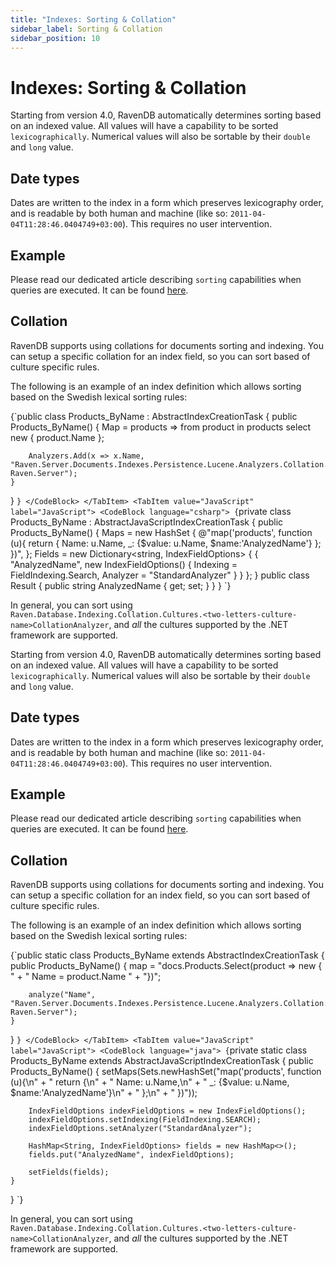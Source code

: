---
title: "Indexes: Sorting & Collation"
sidebar_label: Sorting & Collation
sidebar_position: 10
---




#  Indexes: Sorting & Collation
<LanguageSwitcher supportedLanguages={supportedLanguages} />
<LanguageContent language="csharp">


Starting from version 4.0, RavenDB automatically determines sorting based on an indexed value. All values will have a capability to be sorted `lexicographically`. Numerical values will also be sortable by their `double` and `long` value.

## Date types

Dates are written to the index in a form which preserves lexicography order, and is readable by both human and machine (like so: `2011-04-04T11:28:46.0404749+03:00`). This requires no user intervention.

## Example

Please read our dedicated article describing `sorting` capabilities when queries are executed. It can be found [here](../indexes/querying/sorting).

## Collation

RavenDB supports using collations for documents sorting and indexing. You can setup a specific collation for an index field, so you can sort based of culture specific rules.

The following is an example of an index definition which allows sorting based on the Swedish lexical sorting rules:

<Tabs groupId='languageSyntax'>
<TabItem value="LINQ" label="LINQ">
<CodeBlock language="csharp">
{`public class Products_ByName : AbstractIndexCreationTask<Product>
{
    public Products_ByName()
    {
        Map = products => from product in products
                          select new
                          {
                              product.Name
                          };

        Analyzers.Add(x => x.Name, "Raven.Server.Documents.Indexes.Persistence.Lucene.Analyzers.Collation.Cultures.SvCollationAnalyzer, Raven.Server");
    }
}
`}
</CodeBlock>
</TabItem>
<TabItem value="JavaScript" label="JavaScript">
<CodeBlock language="csharp">
{`private class Products_ByName : AbstractJavaScriptIndexCreationTask
{
    public Products_ByName()
    {
        Maps = new HashSet<string>
        {
            @"map('products', function (u){
                            return {
                                Name: u.Name,
                                _: {$value: u.Name, $name:'AnalyzedName'}
                            };
                        })",
        };
        Fields = new Dictionary<string, IndexFieldOptions>
        {
            {
                "AnalyzedName", new IndexFieldOptions()
                {
                    Indexing = FieldIndexing.Search,
                    Analyzer = "StandardAnalyzer"
                }
            }
        };
    }
    public class Result
    {
        public string AnalyzedName { get; set; }
    }
}
`}
</CodeBlock>
</TabItem>
</Tabs>

In general, you can sort using `Raven.Database.Indexing.Collation.Cultures.<two-letters-culture-name>CollationAnalyzer`, and _all_ the cultures supported by the .NET framework are supported.


</LanguageContent>
<LanguageContent language="java">


Starting from version 4.0, RavenDB automatically determines sorting based on an indexed value. All values will have a capability to be sorted `lexicographically`. Numerical values will also be sortable by their `double` and `long` value.

## Date types

Dates are written to the index in a form which preserves lexicography order, and is readable by both human and machine (like so: `2011-04-04T11:28:46.0404749+03:00`). This requires no user intervention.

## Example

Please read our dedicated article describing `sorting` capabilities when queries are executed. It can be found [here](../indexes/querying/sorting).

## Collation

RavenDB supports using collations for documents sorting and indexing. You can setup a specific collation for an index field, so you can sort based of culture specific rules.

The following is an example of an index definition which allows sorting based on the Swedish lexical sorting rules:

<Tabs groupId='languageSyntax'>
<TabItem value="LINQ" label="LINQ">
<CodeBlock language="java">
{`public static class Products_ByName extends AbstractIndexCreationTask {
    public Products_ByName() {
        map = "docs.Products.Select(product => new { " +
            "    Name = product.Name " +
            "})";

        analyze("Name", "Raven.Server.Documents.Indexes.Persistence.Lucene.Analyzers.Collation.Cultures.SvCollationAnalyzer, Raven.Server");
    }
}
`}
</CodeBlock>
</TabItem>
<TabItem value="JavaScript" label="JavaScript">
<CodeBlock language="java">
{`private static class Products_ByName extends AbstractJavaScriptIndexCreationTask {
    public Products_ByName() {
        setMaps(Sets.newHashSet("map('products', function (u){\\n" +
            "    return {\\n" +
            "        Name: u.Name,\\n" +
            "        _: {$value: u.Name, $name:'AnalyzedName'}\\n" +
            "        };\\n" +
            "    })"));

        IndexFieldOptions indexFieldOptions = new IndexFieldOptions();
        indexFieldOptions.setIndexing(FieldIndexing.SEARCH);
        indexFieldOptions.setAnalyzer("StandardAnalyzer");

        HashMap<String, IndexFieldOptions> fields = new HashMap<>();
        fields.put("AnalyzedName", indexFieldOptions);

        setFields(fields);
    }
}
`}
</CodeBlock>
</TabItem>
</Tabs>

In general, you can sort using `Raven.Database.Indexing.Collation.Cultures.<two-letters-culture-name>CollationAnalyzer`, and _all_ the cultures supported by the .NET framework are supported.


</LanguageContent>